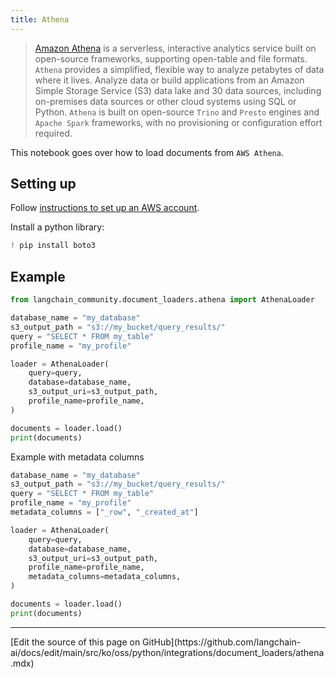 ```yaml
---
title: Athena
---
```


>[Amazon Athena](https://aws.amazon.com/athena/) is a serverless, interactive analytics service built
>on open-source frameworks, supporting open-table and file formats. `Athena` provides a simplified,
>flexible way to analyze petabytes of data where it lives. Analyze data or build applications
>from an Amazon Simple Storage Service (S3) data lake and 30 data sources, including on-premises data
>sources or other cloud systems using SQL or Python. `Athena` is built on open-source `Trino`
>and `Presto` engines and `Apache Spark` frameworks, with no provisioning or configuration effort required.

This notebook goes over how to load documents from `AWS Athena`.

## Setting up

Follow [instructions to set up an AWS account](https://docs.aws.amazon.com/athena/latest/ug/setting-up.html).

Install a python library:

```python
! pip install boto3
```

## Example

```python
from langchain_community.document_loaders.athena import AthenaLoader
```

```python
database_name = "my_database"
s3_output_path = "s3://my_bucket/query_results/"
query = "SELECT * FROM my_table"
profile_name = "my_profile"

loader = AthenaLoader(
    query=query,
    database=database_name,
    s3_output_uri=s3_output_path,
    profile_name=profile_name,
)

documents = loader.load()
print(documents)
```

Example with metadata columns

```python
database_name = "my_database"
s3_output_path = "s3://my_bucket/query_results/"
query = "SELECT * FROM my_table"
profile_name = "my_profile"
metadata_columns = ["_row", "_created_at"]

loader = AthenaLoader(
    query=query,
    database=database_name,
    s3_output_uri=s3_output_path,
    profile_name=profile_name,
    metadata_columns=metadata_columns,
)

documents = loader.load()
print(documents)
```

---

<Callout icon="pen-to-square" iconType="regular">
  [Edit the source of this page on GitHub](https://github.com/langchain-ai/docs/edit/main/src/ko/oss/python/integrations/document_loaders/athena.mdx)
</Callout>
